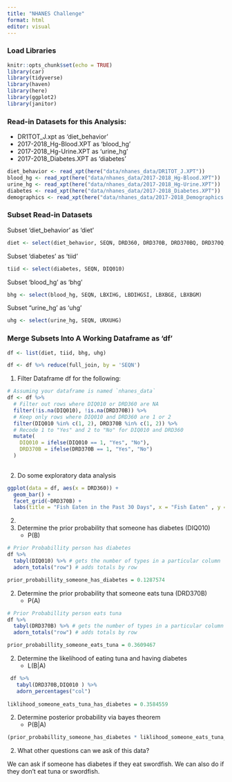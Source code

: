 ```yaml
---
title: "NHANES Challenge"
format: html
editor: visual
---
```


### Load Libraries

```r
knitr::opts_chunk$set(echo = TRUE)
library(car)
library(tidyverse)
library(haven)
library(here)
library(ggplot2)
library(janitor)
```

### Read-in Datasets for this Analysis:

-   DR1TOT_J.xpt as 'diet_behavior'
-   2017-2018_Hg-Blood.XPT as 'blood_hg'
-   2017-2018_Hg-Urine.XPT as 'urine_hg'
-   2017-2018_Diabetes.XPT as 'diabetes'

```r
diet_behavior <- read_xpt(here("data/nhanes_data/DR1TOT_J.XPT"))
blood_hg <- read_xpt(here("data/nhanes_data/2017-2018_Hg-Blood.XPT"))
urine_hg <- read_xpt(here("data/nhanes_data/2017-2018_Hg-Urine.XPT"))
diabetes <- read_xpt(here("data/nhanes_data/2017-2018_Diabetes.XPT"))
demographics <- read_xpt(here("data/nhanes_data/2017-2018_Demographics.XPT"))
```

### Subset Read-in Datasets

Subset 'diet_behavior' as 'diet'

```r
diet <- select(diet_behavior, SEQN, DRD360, DRD370B, DRD370BQ, DRD370Q, DRD370QQ)
```

Subset 'diabetes' as 'tiid'

```r
tiid <- select(diabetes, SEQN, DIQ010)
```

Subset 'blood_hg' as 'bhg'

```r
bhg <- select(blood_hg, SEQN, LBXIHG, LBDIHGSI, LBXBGE, LBXBGM)
```

Subset "urine_hg' as 'uhg'

```r
uhg <- select(urine_hg, SEQN, URXUHG)
```

### Merge Subsets Into A Working Dataframe as 'df'

```r
df <- list(diet, tiid, bhg, uhg)

df <- df %>% reduce(full_join, by = 'SEQN')
```

1.  Filter Dataframe df for the following:

```r
# Assuming your dataframe is named `nhanes_data`
df <- df %>%
  # Filter out rows where DIQ010 or DRD360 are NA
  filter(!is.na(DIQ010), !is.na(DRD370B)) %>%
  # Keep only rows where DIQ010 and DRD360 are 1 or 2
  filter(DIQ010 %in% c(1, 2), DRD370B %in% c(1, 2)) %>%
  # Recode 1 to "Yes" and 2 to "No" for DIQ010 and DRD360
  mutate(
    DIQ010 = ifelse(DIQ010 == 1, "Yes", "No"),
    DRD370B = ifelse(DRD370B == 1, "Yes", "No")
  )
  
```

2.  Do some exploratory data analysis

```r
ggplot(data = df, aes(x = DRD360)) + 
  geom_bar() + 
  facet_grid(~DRD370B) +
  labs(title = "Fish Eaten in the Past 30 Days", x = "Fish Eaten" , y = "Count")


```

2.  
3.  Determine the prior probability that someone has diabetes (DIQ010)
    -   P(B)

```r
# Prior Probabillity person has diabetes
df %>% 
  tabyl(DIQ010) %>% # gets the number of types in a particular column
  adorn_totals("row") # adds totals by row
```

```r
prior_probabillity_someone_has_diabetes = 0.1287574
```

2.  Determine the prior probability that someone eats tuna (DRD370B)
    -   P(A)

```r
# Prior Probabillity person eats tuna
df %>% 
  tabyl(DRD370B) %>% # gets the number of types in a particular column
  adorn_totals("row") # adds totals by row

prior_probabillity_someone_eats_tuna = 0.3609467
```

2.  Determine the likelihood of eating tuna and having diabetes
    -   L(B\|A)

```r
 df %>% 
   tabyl(DRD370B,DIQ010 ) %>% 
   adorn_percentages("col")
 
liklihood_someone_eats_tuna_has_diabetes = 0.3584559
```

2.  Determine posterior probability via bayes theorem
    -   P(B\|A)

```r
(prior_probabillity_someone_has_diabetes * liklihood_someone_eats_tuna_has_diabetes_part_2) / prior_probabillity_someone_eats_tuna
```

2.  What other questions can we ask of this data?

We can ask if someone has diabetes if they eat swordfish. We can also do if they don't eat tuna or swordfish.
